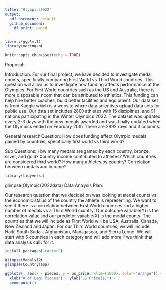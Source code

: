 ```yaml
---
title: "Olympics2022"
output:
  pdf_document: default
  github_document:
    df_print: paged
---
```

```r
library(ggplot2)
library(xaringan)
```


```r
knitr::opts_chunk$set(echo = TRUE)
```

Proposal:

Introduction:
For our final project, we have decided to investigate medal counts, specifically comparing First World vs Third World countries. This question will allow us to investigate how funding affects performance at the Olympics. For First World countries such as the US and Australia, there is more disposable incom that can be attributed to athletics. This funding can help hire better coaches, build better facilities and equipment. Our data set is from Kaggle which is a website where data scientists upload data sets for public use. Our data set includes 2800 athletes with 15 disciplines, and 91 nations participating in the Winter Olympics 2022. The dataset was updated every 2-3 days with the new medals awarded and was finally updated when the Olympics ended on February 20th. There are 2892 rows and 3 columns. 

General research Question: How does funding affect Olympic medals gained by countries, specifically first world vs third world?

Sub Questions:
How many medals are gained by each country, bronze, silver, and gold?
Country income contributed to athletes?
Which countries are considered third world?
How many athletes by country?
Correlation between medals and income?

```r
library(tidyverse) 

```
glimpse(Olympics2022data)
Data Analysis Plan:

Our research question that we decided on was looking at medal counts vs the economic status of the country the athlete is representing. We want to see if there is a correlation between First World countries and a higher number of medals vs a Third World country. Our outcome variable(Y) is the correlation value and our predictor variable(X) is the medal counts. The countries that we will include as First World will be USA, Australia, Canada, New Zealand and Japan. For our Third World countries, we will include Haiti, South Sudan, Afghanistan, Madagascar, and Sierra Leone. We will start with 5 countries in each category and will add more if we think that data analysis calls for it. 
```r
install.packages("raster")

```
```r
glimpse(Medals12)
glimpse(CountryTemp)
```
```r
ggplot2(, aes(x = pieces, y = us_price, xlim=(1000), color="orange")) + ggtitle("Are Lego Sets worth the cost?") +
  xlab("# of Lego Pieces") + ylab("US Price($)") +
  geom_point()
```

